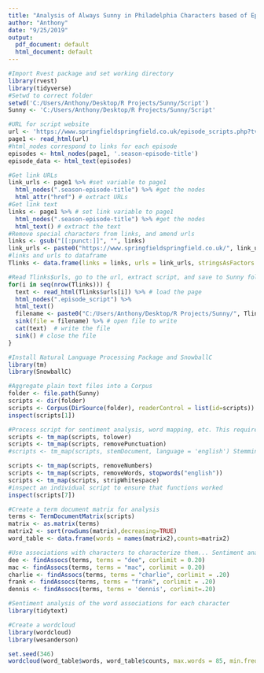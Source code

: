 ---
title: "Analysis of Always Sunny in Philadelphia Characters based of Episode Scripts"
author: "Anthony"
date: "9/25/2019"
output:
  pdf_document: default
  html_document: default
---

```{r}
#Import Rvest package and set working directory
library(rvest)
library(tidyverse)
#Setwd to correct folder
setwd('C:/Users/Anthony/Desktop/R Projects/Sunny/Script')
Sunny <- 'C:/Users/Anthony/Desktop/R Projects/Sunny/Script'
```

```{r}
#URL for script website
url <- 'https://www.springfieldspringfield.co.uk/episode_scripts.php?tv-show=its-always-sunny-in-philadelphia'
page1 <- read_html(url)
#html_nodes correspond to links for each episode
episodes <- html_nodes(page1, '.season-episode-title')
episode_data <- html_text(episodes)
```

```{r}
#Get link URLs
link_urls <- page1 %>% #set variable to page1
  html_nodes(".season-episode-title") %>% #get the nodes
  html_attr("href") # extract URLs
#Get link text
links <- page1 %>% # set link variable to page1
  html_nodes(".season-episode-title") %>% #get the nodes
  html_text() # extract the text
#Remove special characters from links, and amend urls
links <- gsub("[[:punct:]]", "", links)
link_urls <- paste0("https://www.springfieldspringfield.co.uk/", link_urls)
#links and urls to dataframe
Tlinks <- data.frame(links = links, urls = link_urls, stringsAsFactors = FALSE)
```

```{r}
#Read Tlinks$urls, go to the url, extract script, and save to Sunny folder
for(i in seq(nrow(Tlinks))) {
  text <- read_html(Tlinks$urls[i]) %>% # load the page
  html_nodes(".episode_script") %>%
  html_text()
  filename <- paste0("C:/Users/Anthony/Desktop/R Projects/Sunny/", Tlinks$links[i], ".txt")
  sink(file = filename) %>% # open file to write 
  cat(text)  # write the file
  sink() # close the file
}
```

```{r}
#Install Natural Language Processing Package and SnowballC
library(tm)
library(SnowballC)

#Aggregate plain text files into a Corpus
folder <- file.path(Sunny)
scripts <- dir(folder)
scripts <- Corpus(DirSource(folder), readerControl = list(id=scripts))
inspect(scripts[1])
```


```{r}
#Process script for sentiment analysis, word mapping, etc. This requires all lowercase letters, and removing punctuation, numbers, and stopwords. It is also important to turn each word into its stem as to adaquately capture the use words unadulterated by verb tense)
scripts <- tm_map(scripts, tolower)
scripts <- tm_map(scripts, removePunctuation)
#scripts <- tm_map(scripts, stemDocument, language = 'english') Stemming improperly modified too many #words to be consider useful

scripts <- tm_map(scripts, removeNumbers)
scripts <- tm_map(scripts, removeWords, stopwords("english"))
scripts <- tm_map(scripts, stripWhitespace)
#inspect an individual script to ensure that functions worked
inspect(scripts[7])
```

```{r}

#Create a term document matrix for analysis
terms <- TermDocumentMatrix(scripts)
matrix <- as.matrix(terms)
matrix2 <- sort(rowSums(matrix),decreasing=TRUE)
word_table <- data.frame(words = names(matrix2),counts=matrix2)

#Use associations with characters to characterize them... Sentiment analysis on word by word basis?...
dee <- findAssocs(terms, terms = "dee", corlimit = 0.20)
mac <- findAssocs(terms, terms = "mac", corlimit = 0.20)
charlie <- findAssocs(terms, terms = "charlie", corlimit = .20)
frank <- findAssocs(terms, terms = "frank", corlimit = .20)
dennis <- findAssocs(terms, terms = 'dennis', corlimit=.20)

#Sentiment analysis of the word associations for each character
library(tidytext)

```

```{r}
#Create a wordcloud
library(wordcloud)
library(wesanderson)

set.seed(346)
wordcloud(word_table$words, word_table$counts, max.words = 85, min.freq = 100, random.order=FALSE, rot.per = .3, colors=wes_palette('FantasticFox1', 5, type = c("discrete")))
```

